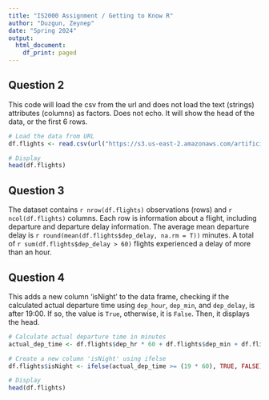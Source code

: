---
title: "IS2000 Assignment / Getting to Know R"
author: "Duzgun, Zeynep"
date: "Spring 2024"
output:
  html_document:
    df_print: paged
---

## Question 2

This code will load the csv from the url and does not load the text (strings) attributes (columns) as factors. Does not echo. It will show the head of the data, or the first 6 rows.

```{r load data, echo=FALSE}

# Load the data from URL
df.flights <- read.csv(url("https://s3.us-east-2.amazonaws.com/artificium.us/datasets/FlightsWithAirlines.csv"), stringsAsFactors = F)

# Display
head(df.flights)

```

## Question 3

The dataset contains `r nrow(df.flights)` observations (rows) and `r ncol(df.flights)` columns. Each row is information about a flight, including departure and departure delay information. The average mean departure delay is `r round(mean(df.flights$dep_delay, na.rm = T))` minutes.  A total of `r sum(df.flights$dep_delay > 60)` flights experienced a delay of more than an hour.


## Question 4

This adds a new column 'isNight' to the data frame, checking if the calculated actual departure time using <code>dep_hour</code>, <code>dep_min</code>, and <code>dep_delay</code>, is after 19:00. If so, the value is <code>True</code>, otherwise, it is <code>False</code>. Then, it displays the head.

```{r isNight, echo=FALSE}

# Calculate actual departure time in minutes
actual_dep_time <- df.flights$dep_hr * 60 + df.flights$dep_min + df.flights$dep_delay

# Create a new column 'isNight' using ifelse
df.flights$isNight <- ifelse(actual_dep_time >= (19 * 60), TRUE, FALSE)

# Display
head(df.flights)

```


